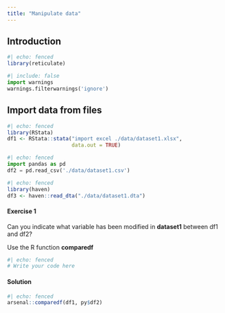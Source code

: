 ```yaml
---
title: "Manipulate data"
---
```


## Introduction

```r
#| echo: fenced
library(reticulate)
```

```python
#| include: false
import warnings
warnings.filterwarnings('ignore')
```

## Import data from files

```r
#| echo: fenced
library(RStata)
df1 <- RStata::stata("import excel ./data/dataset1.xlsx",
                     data.out = TRUE)
```

```python
#| echo: fenced
import pandas as pd
df2 = pd.read_csv('./data/dataset1.csv')
```

```r
#| echo: fenced
library(haven)
df3 <- haven::read_dta("./data/dataset1.dta")
```

::: {.panel-tabset}

#### Exercise 1

Can you indicate what variable has been modified in **dataset1** between df1 and df2?

::: callout-tip
Use the R function **comparedf**
:::

```r
#| echo: fenced
# Write your code here
```

#### Solution

```r
#| echo: fenced
arsenal::comparedf(df1, py$df2)
```

:::